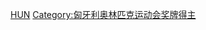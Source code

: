 {{Commonscat|Olympic bronze medalists for Hungary}}

[[Category:奥林匹克运动会铜牌得主|HUN]]
[[Category:匈牙利奥林匹克运动会奖牌得主|Category:匈牙利奥林匹克运动会奖牌得主]]